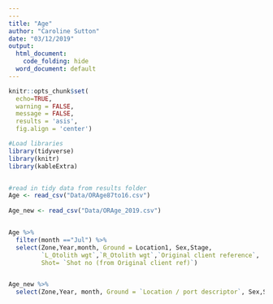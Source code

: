 ```yaml
---
---
title: "Age"
author: "Caroline Sutton"
date: "03/12/2019"
output:
  html_document:
    code_folding: hide
  word_document: default
---
```

```r
knitr::opts_chunk$set(
  echo=TRUE,
  warning = FALSE,
  message = FALSE,
  results = 'asis',
  fig.align = 'center')

#Load libraries
library(tidyverse)
library(knitr)
library(kableExtra)


#read in tidy data from results folder
Age <- read_csv("Data/ORAge87to16.csv")
                
Age_new <- read_csv("Data/ORAge_2019.csv")


Age %>% 
  filter(month =="Jul") %>% 
  select(Zone,Year,month, Ground = Location1, Sex,Stage,
         `L_Otolith wgt`,`R_Otolith wgt`,`Original client reference`, 
         Shot= `Shot no (from Original client ref)`) 


Age_new %>% 
  select(Zone,Year, month, Ground = `Location / port descriptor`, Sex,Stage, `Oto_Wght (g)`)

 ```